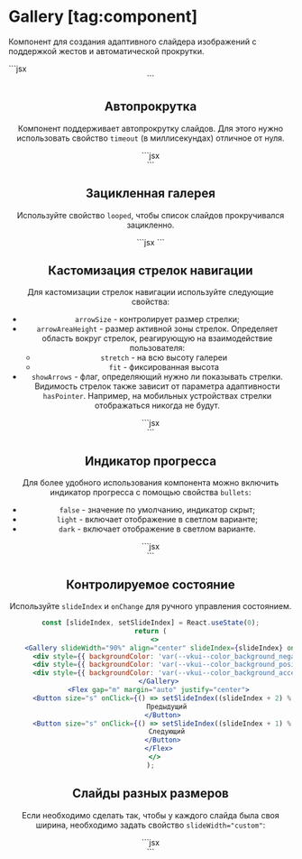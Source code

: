 <Overview>

# Gallery [tag:component]

Компонент для создания адаптивного слайдера изображений с поддержкой жестов и автоматической прокрутки.

</Overview>


<Playground Wrapper={BlockWrapper}>
  ```jsx
  <Gallery slideWidth="90%" align="center">
    <div style={{ backgroundColor: 'var(--vkui--color_background_negative)' }} />
    <div style={{ backgroundColor: 'var(--vkui--color_background_positive)' }} />
    <div style={{ backgroundColor: 'var(--vkui--color_background_accent)' }} />
  </Gallery>
  ```
</Playground>

## Автопрокрутка

Компонент поддерживает автопрокрутку слайдов. Для этого нужно использовать свойство `timeout` (в миллисекундах)
отличное от нуля.

<Playground Wrapper={BlockWrapper}>
  ```jsx
  <Gallery slideWidth="90%" align="center" timeout={3000}>
    <div style={{ backgroundColor: 'var(--vkui--color_background_negative)' }} />
    <div style={{ backgroundColor: 'var(--vkui--color_background_positive)' }} />
    <div style={{ backgroundColor: 'var(--vkui--color_background_accent)' }} />
  </Gallery>
  ```
</Playground>

## Зацикленная галерея

Используйте свойство `looped`, чтобы список слайдов прокручивался зацикленно.

<Playground Wrapper={BlockWrapper}>
  ```jsx
  <Gallery slideWidth="90%" bullets="dark" showArrows looped>
    <Placeholder style={{ backgroundColor: 'var(--vkui--color_background_negative)' }} title="1" />
    <Placeholder style={{ backgroundColor: 'var(--vkui--color_background_positive)' }} title="2" />
    <Placeholder style={{ backgroundColor: 'var(--vkui--color_background_accent)' }} title="3" />
    <Placeholder style={{ backgroundColor: 'var(--vkui--color_background_negative)' }} title="4" />
    <Placeholder style={{ backgroundColor: 'var(--vkui--color_background_positive)' }} title="5" />
  </Gallery>
  ```
</Playground>

## Кастомизация стрелок навигации

Для кастомизации стрелок навигации используйте следующие свойства:

- `arrowSize` - контролирует размер стрелки;
- `arrowAreaHeight` - размер активной зоны стрелок. Определяет область вокруг стрелок, реагирующую на взаимодействие пользователя:
  - `stretch` - на всю высоту галереи
  - `fit` - фиксированная высота
- `showArrows` - флаг, определяющий нужно ли показывать стрелки. Видимость стрелок также зависит
  от параметра адаптивности `hasPointer`. Например, на мобильных устройствах стрелки отображаться никогда не будут.

<Playground Wrapper={BlockWrapper}>
  ```jsx
  <Gallery slideWidth="90%" showArrows arrowAreaHeight="fit" arrowSize="s">
    <div style={{ backgroundColor: 'var(--vkui--color_background_negative)' }} />
    <div style={{ backgroundColor: 'var(--vkui--color_background_positive)' }} />
    <div style={{ backgroundColor: 'var(--vkui--color_background_accent)' }} />
  </Gallery>
  ```
</Playground>

## Индикатор прогресса

Для более удобного использования компонента можно включить индикатор прогресса с помощью свойства `bullets`:

- `false` - значение по умолчанию, индикатор скрыт;
- `light` - включает отображение в светлом варианте;
- `dark` - включает отображение в светлом варианте.

<Playground Wrapper={BlockWrapper}>
  ```jsx
  <Gallery slideWidth="90%" bullets="dark" showArrows>
    <div style={{ backgroundColor: 'var(--vkui--color_background_negative)' }} />
    <div style={{ backgroundColor: 'var(--vkui--color_background_positive)' }} />
    <div style={{ backgroundColor: 'var(--vkui--color_background_accent)' }} />
  </Gallery>
  ```
</Playground>

## Контролируемое состояние

Используйте `slideIndex` и `onChange` для ручного управления состоянием.

<Playground Wrapper={BlockWrapper}>

```jsx
const [slideIndex, setSlideIndex] = React.useState(0);
return (
  <>
    <Gallery slideWidth="90%" align="center" slideIndex={slideIndex} onChange={setSlideIndex}>
      <div style={{ backgroundColor: 'var(--vkui--color_background_negative)' }} />
      <div style={{ backgroundColor: 'var(--vkui--color_background_positive)' }} />
      <div style={{ backgroundColor: 'var(--vkui--color_background_accent)' }} />
    </Gallery>
    <Flex gap="m" margin="auto" justify="center">
      <Button size="s" onClick={() => setSlideIndex((slideIndex + 2) % 3)}>
        Предыдущий
      </Button>
      <Button size="s" onClick={() => setSlideIndex((slideIndex + 1) % 3)}>
        Следующий
      </Button>
    </Flex>
  </>
);
```

</Playground>

## Слайды разных размеров

Если необходимо сделать так, чтобы у каждого слайда была своя ширина, необходимо задать свойство `slideWidth="custom"`:

<Playground Wrapper={BlockWrapper}>
  ```jsx
  <Gallery slideWidth="custom">
    <div
      style={{
        width: 200,
        backgroundColor: 'var(--vkui--color_background_negative)',
      }}
    />
    <div
      style={{
        width: 120,
        backgroundColor: 'var(--vkui--color_background_positive)',
      }}
    />
    <div
      style={{
        width: 70,
        backgroundColor: 'var(--vkui--color_background_accent)',
      }}
    />
    <div
      style={{
        width: 220,
        backgroundColor: 'var(--vkui--color_icon_secondary)',
      }}
    />
  </Gallery>
  ```
</Playground>
